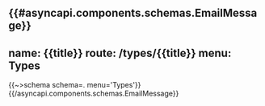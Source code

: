 {{#asyncapi.components.schemas.EmailMessage}}
---
name: {{title}}
route: /types/{{title}}
menu: Types
---
{{~>schema schema=. menu='Types'}}
{{/asyncapi.components.schemas.EmailMessage}}